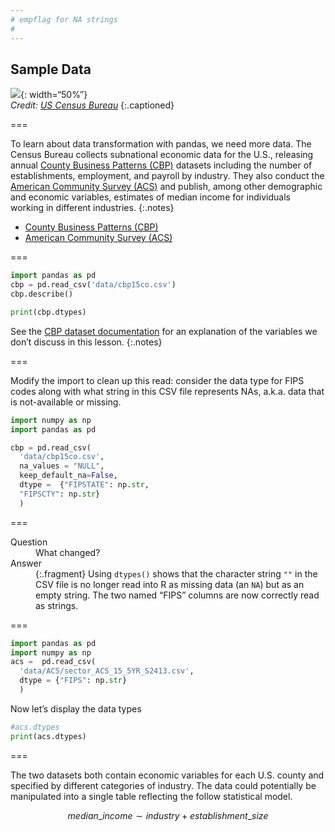 ```yaml
---
# empflag for NA strings
#
---
```


## Sample Data

![]({% include asset.html path="images/data.jpg" %}){: width="50%"}  
*Credit: [US Census Bureau](https://www.census.gov/programs-surveys/cbp.html)*
{:.captioned}

===

To learn about data transformation with pandas, we need more data. The Census
Bureau collects subnational economic data for the U.S., releasing annual [County
Business Patterns (CBP)] datasets including the number of establishments,
employment, and payroll by industry. They also conduct the [American Community
Survey (ACS)] and publish, among other demographic and economic variables, estimates of
median income for individuals working in different industries.
{:.notes}

- [County Business Patterns (CBP)]
- [American Community Survey (ACS)]

[County Business Patterns (CBP)]: https://www.census.gov/programs-surveys/cbp/data/datasets.html
[American Community Survey (ACS)]: https://www.census.gov/programs-surveys/acs/

===

```python
import pandas as pd
cbp = pd.read_csv('data/cbp15co.csv')
cbp.describe()

```
```python
print(cbp.dtypes)
```

See the [CBP dataset documentation] for an explanation of the variables we don't
discuss in this lesson.
{:.notes}

[CBP dataset documentation]: https://www2.census.gov/programs-surveys/rhfs/cbp/technical%20documentation/2015_record_layouts/county_layout_2015.txt

===

Modify the import to clean up this read: consider the data type for FIPS codes
along with what string in this CSV file represents NAs, a.k.a. data that is
not-available or missing.

```python

import numpy as np
import pandas as pd

cbp = pd.read_csv(
  'data/cbp15co.csv',
  na_values = "NULL",
  keep_default_na=False,
  dtype =  {"FIPSTATE": np.str, 
  "FIPSCTY": np.str}
  )

```

===

Question
: What changed?

Answer
: {:.fragment} Using `dtypes()` shows that the character string `""` in the CSV
file is no longer read into R as missing data (an `NA`) but as an empty string.
The two named "FIPS" columns are now correctly read as strings.

===

```python
import pandas as pd
import numpy as np
acs =  pd.read_csv(
  'data/ACS/sector_ACS_15_5YR_S2413.csv',
  dtype = {"FIPS": np.str}
  )
```
Now let's display the data types
```python
#acs.dtypes
print(acs.dtypes)
```

===

The two datasets both contain economic variables for each U.S. county and
specified by different categories of industry. The data could potentially be
manipulated into a single table reflecting the follow statistical model.

$$
median\_income \sim industry + establishment\_size
$$

